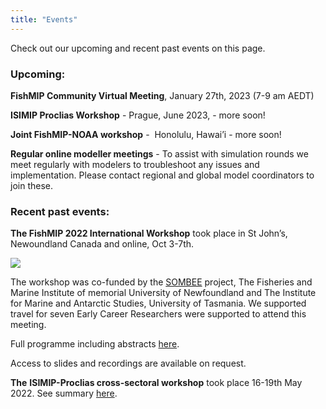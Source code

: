 ```yaml
---
title: "Events"
---
```


Check out our upcoming and recent past events on this page.

### Upcoming:

**FishMIP Community Virtual Meeting**, January 27th, 2023 (7-9 am AEDT)

**ISIMIP Proclias Workshop** - Prague, June 2023, - more soon!

**Joint FishMIP-NOAA workshop** -  Honolulu, Hawai'i - more soon!

**Regular online modeller meetings** - To assist with simulation rounds we meet regularly with modelers to troubleshoot any issues and implementation. Please contact regional and global model coordinators to join these.

### Recent past events:

**The FishMIP 2022 International Workshop** took place in St John's, Newoundland Canada and online, Oct 3-7th.

![](stjohnspic.png)

The workshop was co-funded by the [SOMBEE](http://sombee.org/) project, The Fisheries and Marine Institute of memorial University of Newfoundland and The Institute for Marine and Antarctic Studies, University of Tasmania. We supported travel for seven Early Career Researchers were supported to attend this meeting.

Full programme including abstracts [here](https://docs.google.com/document/d/1-qx-44lATN-yIOHd86kjvFIfKFZXp9bb/edit?usp=sharing&ouid=116794278928838702705&rtpof=true&sd=true).

Access to slides and recordings are available on request.

**The** **ISIMIP-Proclias cross-sectoral workshop** took place 16-19th May 2022. See summary [here](https://www.isimip.org/outcomes/cross-sectoral-isimip-and-proclias-workshop-2022/).

\
